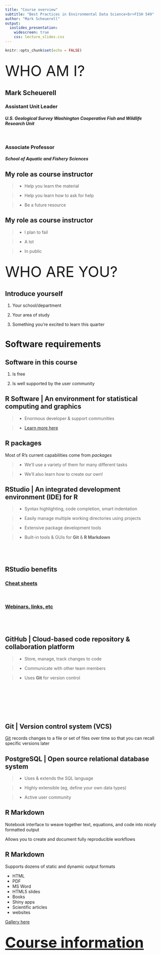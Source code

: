 ```yaml
---
title: "Course overview"
subtitle: "Best Practices in Environmental Data Science<br>FISH 549"
author: "Mark Scheuerell"
output:
  ioslides_presentation:
    widescreen: true
    css: lecture_slides.css
---
```


```r
knitr::opts_chunk$set(echo = FALSE)
```

## {.flexbox .vcenter .bigger}

<font size="10">
WHO AM I? 
</font>


## Mark Scheuerell

### Assistant Unit Leader
#### _U.S. Geological Survey Washington Cooperative Fish and Wildlife Research Unit_

<br>

### Associate Professor
#### _School of Aquatic and Fishery Sciences_


## My role as course instructor

> - Help you learn the material

> - Help you learn how to ask for help

> - Be a future resource


## My role as course instructor

> - I plan to fail

> - A lot

> - In public


## {.flexbox .vcenter .bigger}

<font size="10">
WHO ARE YOU? 
</font>


## Introduce yourself

1. Your school/department

2. Your area of study

3. Something you're excited to learn this quarter


# Software requirements


## Software in this course

1) Is free

2) Is well supported by the user community


## R Software | An environment for statistical computing and graphics

> - Enormous developer & support communities

> - [Learn more here](https://www.r-project.org/about.html)


## R packages

Most of R's current capabilities come from *packages*

> - We'll use a variety of them for many different tasks

> - We'll also learn how to create our own!


## RStudio | An integrated development environment (IDE) for R

> - Syntax highlighting, code completion, smart indentation  

> - Easily manage multiple working directories using projects  

> - Extensive package development tools  

> - Built-in tools & GUIs for **Git** & **R Markdown**


## &nbsp; {data-background=images/RStudio_desktop.png data-background-size=80%}


## RStudio benefits

### [Cheat sheets](https://rstudio.com/resources/cheatsheets/)

<br>

### [Webinars, links, etc](https://resources.rstudio.com/)


## &nbsp; {data-background=images/RStudio_cheatsheet.png data-background-size=80%}


## GitHub | Cloud-based code repository & collaboration platform

> - Store, manage, track changes to code

> - Communicate with other team members

> - Uses **Git** for version control


## &nbsp; {data-background=images/gh_signup.png data-background-size=80%}


## &nbsp; {data-background=images/GitHub_repo.png data-background-size=80%}


## Git | Version control system (VCS)

[Git](https://git-scm.com/about) records changes to a file or set of files over time so that you can recall specific versions later


## PostgreSQL | Open source relational database system

> - Uses & extends the SQL language

> - Highly extensible (eg, define your own data types)

> - Active user community


## R Markdown

Notebook interface to weave together text, equations, and code into nicely formatted output

Allows you to create and document fully reproducible workflows


## R Markdown

Supports dozens of static and dynamic output formats

* HTML  
* PDF  
* MS Word  
* HTML5 slides  
* Books  
* Shiny apps  
* Scientific articles  
* websites

[Gallery here](https://rmarkdown.rstudio.com/gallery.html)



## {.flexbox .vcenter .bigger}

<font size="10">
[__Course information__](https://fish549.github.io/website/)
</font>

